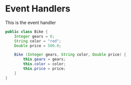 # Event Handlers
This is the event handler
```java
public class Bike {
    Integer gears = 0;
    String color = "red";
    Double price = 500.0;

    Bike (Integer gears, String color, Double price) {
        this.gears = gears;
        this.color = color;
        this.price = price;
    }
}
```
